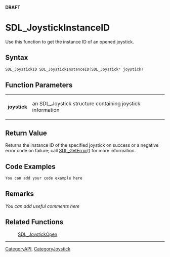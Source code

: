 <!-- # page was renamed from SDL_JoystickIndex -->
<span color="red">'''DRAFT'''</span>

= SDL_JoystickInstanceID =
Use this function to get the instance ID of an opened joystick.


== Syntax ==
<syntaxhighlight lang='c++'>
SDL_JoystickID SDL_JoystickInstanceID(SDL_Joystick* joystick)
</syntaxhighlight>

== Function Parameters ==
{|
|'''joystick'''
|an SDL_Joystick structure containing joystick information
|}

== Return Value ==
Returns the instance ID of the specified joystick on success or a negative error code on failure; call [[SDL_GetError]]() for more information.

== Code Examples ==
<syntaxhighlight lang='c++'>
You can add your code example here
</syntaxhighlight>

== Remarks ==
''You can add useful comments here''

== Related Functions ==
:[[SDL_JoystickOpen]]

----
[[CategoryAPI]], [[CategoryJoystick]]
